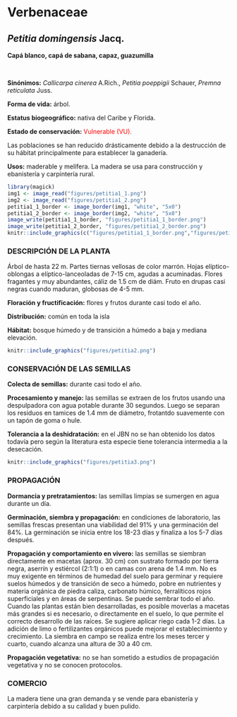 # Verbenaceae {.unnumbered}

## *Petitia domingensis* Jacq. {#petitia .unnumbered}

::: {.blackbox data-latex=""}
**Capá blanco, capá de sabana, capaz, guazumilla**
:::
<br>

**Sinónimos:** *Callicarpa cinerea* A.Rich., *Petitia poeppigii* Schauer, *Premna reticulata* Juss.

**Forma de vida:** árbol.

**Estatus biogeográfico:** nativa del Caribe y Florida.

**Estado de conservación:** [Vulnerable (VU).]{style="color:red"} 

Las poblaciones se han reducido drásticamente debido a la destrucción de su hábitat principalmente para establecer la ganadería.

**Usos:** maderable y melífera. La madera se usa para construcción y ebanistería y carpintería rural. 

```r
library(magick)
img1 <- image_read("figures/petitia1_1.png")
img2 <- image_read("figures/petitia1_2.png")
petitia1_1_border <- image_border(img1, "white", "5x0")
petitia1_2_border <- image_border(img2, "white", "5x0")
image_write(petitia1_1_border, "figures/petitia1_1_border.png")
image_write(petitia1_2_border, "figures/petitia1_2_border.png")
knitr::include_graphics(c("figures/petitia1_1_border.png","figures/petitia1_2_border.png"))
```

### DESCRIPCIÓN DE LA PLANTA {.unlisted -}

Árbol de hasta 22 m. Partes tiernas vellosas de color marrón. Hojas elíptico-oblongas a elíptico-lanceoladas de 7-15 cm, agudas a acuminadas. Flores fragantes y muy abundantes, cáliz de 1.5 cm de diám. Fruto en drupas casi negras cuando maduran, globosas de 4-5 mm.

**Floración y fructificación:** flores y frutos durante casi todo el año.

**Distribución:** común en toda la isla

**Hábitat:** bosque húmedo y de transición a húmedo a baja y mediana elevación.

```r
knitr::include_graphics("figures/petitia2.png")
```

### CONSERVACIÓN DE LAS SEMILLAS {.unlisted -}

**Colecta de semillas:** durante casi todo el año.

**Procesamiento y manejo:** las semillas se extraen de los frutos usando una despulpadora con agua potable durante 30 segundos. Luego se separan los residuos en tamices de 1.4 mm de diámetro, frotantdo suavemente con un tapón de goma o hule.

**Tolerancia a la deshidratación:** en el JBN no se han obtenido los datos todavía pero según la literatura esta especie tiene tolerancia intermedia a la desecación.

```r
knitr::include_graphics("figures/petitia3.png")
```

### PROPAGACIÓN {.unlisted -}

**Dormancia y pretratamientos:** las semillas limpias se sumergen en agua durante un día.

**Germinación, siembra y propagación:** en condiciones de laboratorio, las semillas frescas presentan una viabilidad del 91% y una germinación del 84%. La germinación se inicia entre los 18-23 días y finaliza a los 5-7 días después.

**Propagación y comportamiento en vivero:** las semillas se siembran directamente en macetas (aprox. 30 cm) con sustrato formado por tierra negra, aserrín y estiércol (2:1:1) o en camas con arena de 1.4 mm. No es muy exigente en términos de humedad del suelo para germinar y requiere suelos húmedos y de transición de seco a húmedo, pobre en nutrientes y materia orgánica de piedra caliza, carbonato húmico, ferralíticos rojos superficiales y en áreas de serpentinas. Se puede sembrar todo el año. Cuando las plantas están bien desarrolladas, es posible moverlas a macetas más grandes si es necesario, o directamente en el suelo, lo que permite el correcto desarrollo de las raíces. Se sugiere aplicar riego cada 1-2 días. La adición de limo o fertilizantes orgánicos puede mejorar el establecimiento y crecimiento. La siembra en campo se realiza entre los meses tercer y cuarto, cuando alcanza una altura de 30 a 40 cm.

**Propagación vegetativa:** no se han sometido a estudios de propagación vegetativa y no se conocen protocolos.

### COMERCIO {.unlisted -}

La madera tiene una gran demanda y se vende para ebanistería y carpintería debido a su calidad y buen pulido.



